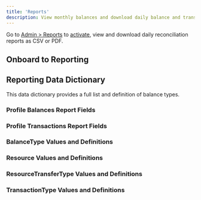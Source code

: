 ```yaml
---
title: 'Reports'
description: View monthly balances and download daily balance and transaction reconciliation reports.
---
```




Go to [Admin > Reports](https://dashboard.paxos.com/admin/reports) to [activate](#activate), view and download daily reconciliation reports as CSV or PDF.

<ReportsIntro />

## Onboard to Reporting

<ReportsOnboard />

## Reporting Data Dictionary

This data dictionary provides a full list and definition of balance types.

### Profile Balances Report Fields

<ReportsProfileBalances />

### Profile Transactions Report Fields

<ReportsProfileTransactions />

### BalanceType Values and Definitions

<ReportsBalanceType />

### Resource Values and Definitions

<ReportsResources />

### ResourceTransferType Values and Definitions

<ReportsResourceTransferType />

### TransactionType Values and Definitions

<ReportsTransactionType />